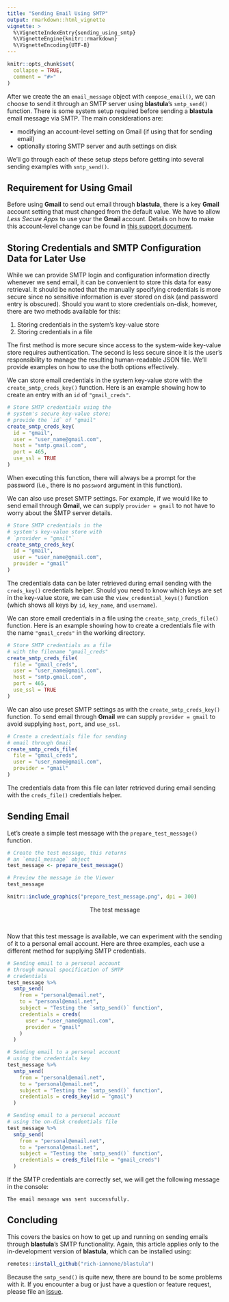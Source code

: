 ```yaml
---
title: "Sending Email Using SMTP"
output: rmarkdown::html_vignette
vignette: >
  %\VignetteIndexEntry{sending_using_smtp}
  %\VignetteEngine{knitr::rmarkdown}
  %\VignetteEncoding{UTF-8}
---
```


```r
knitr::opts_chunk$set(
  collapse = TRUE,
  comment = "#>"
)
```

After we create the an `email_message` object with `compose_email()`, we can choose to send it through an SMTP server using **blastula**'s `smtp_send()` function. There is some system setup required before sending a **blastula** email message via SMTP. The main considerations are:

- modifying an account-level setting on Gmail (if using that for sending email)
- optionally storing SMTP server and auth settings on disk

We'll go through each of these setup steps before getting into several sending examples with `smtp_send()`.

## Requirement for Using Gmail

Before using **Gmail** to send out email through **blastula**, there is a key **Gmail** account setting that must changed from the default value. We have to allow *Less Secure Apps* to use your the **Gmail** account. Details on how to make this account-level change can be found in [this support document](https://support.google.com/accounts/answer/6010255).

## Storing Credentials and SMTP Configuration Data for Later Use

While we can provide SMTP login and configuration information directly whenever we send email, it can be convenient to store this data for easy retrieval. It should be noted that the manually specifying credentials is more secure since no sensitive information is ever stored on disk (and password entry is obscured). Should you want to store credentials on-disk, however, there are two methods available for this:

1. Storing credentials in the system's key-value store
2. Storing credentials in a file

The first method is more secure since access to the system-wide key-value store requires authentication. The second is less secure since it is the user's responsibility to manage the resulting human-readable JSON file. We'll provide examples on how to use the both options effectively.

We can store email credentials in the system key-value store with the `create_smtp_creds_key()` function. Here is an example showing how to create an entry with an `id` of `"gmail_creds"`.

```r
# Store SMTP credentials using the
# system's secure key-value store;
# provide the `id` of "gmail"
create_smtp_creds_key(
  id = "gmail",
  user = "user_name@gmail.com",
  host = "smtp.gmail.com",
  port = 465,
  use_ssl = TRUE
)
```

When executing this function, there will always be a prompt for the password (i.e., there is no `password` argument in this function).

We can also use preset SMTP settings. For example, if we would like to send email through **Gmail**, we can supply `provider = gmail` to not have to worry about the SMTP server details.

```r
# Store SMTP credentials in the
# system's key-value store with
# `provider = "gmail"`
create_smtp_creds_key(
  id = "gmail",
  user = "user_name@gmail.com",
  provider = "gmail"
)
```

The credentials data can be later retrieved during email sending with the `creds_key()` credentials helper. Should you need to know which keys are set in the key-value store, we can use the `view_credential_keys()` function (which shows all keys by `id`, `key_name`, and `username`).

We can store email credentials in a file using the `create_smtp_creds_file()` function. Here is an example showing how to create a credentials file with the name `"gmail_creds"` in the working directory.

```r
# Store SMTP credentials as a file
# with the filename "gmail_creds"
create_smtp_creds_file(
  file = "gmail_creds",
  user = "user_name@gmail.com",
  host = "smtp.gmail.com",
  port = 465,
  use_ssl = TRUE
)
```

We can also use preset SMTP settings as with the `create_smtp_creds_key()` function. To send email through **Gmail** we can supply `provider = gmail` to avoid supplying `host`, `port`, and `use_ssl`.

```r
# Create a credentials file for sending
# email through Gmail
create_smtp_creds_file(
  file = "gmail_creds",
  user = "user_name@gmail.com",
  provider = "gmail"
)
```

The credentials data from this file can later retrieved during email sending with the `creds_file()` credentials helper.

## Sending Email 

Let's create a simple test message with the `prepare_test_message()` function.

```r
# Create the test message, this returns
# an `email_message` object
test_message <- prepare_test_message()

# Preview the message in the Viewer
test_message
```

```r
knitr::include_graphics("prepare_test_message.png", dpi = 300)
```

<p align="center">The test message</p>
<br />

Now that this test message is available, we can experiment with the sending of it to a personal email account. Here are three examples, each use a different method for supplying SMTP credentials.

```r
# Sending email to a personal account
# through manual specification of SMTP
# credentials
test_message %>%
  smtp_send(
    from = "personal@email.net",
    to = "personal@email.net",
    subject = "Testing the `smtp_send()` function",
    credentials = creds(
      user = "user_name@gmail.com",
      provider = "gmail"
    )
  )
```

```r
# Sending email to a personal account
# using the credentials key
test_message %>%
  smtp_send(
    from = "personal@email.net",
    to = "personal@email.net",
    subject = "Testing the `smtp_send()` function",
    credentials = creds_key(id = "gmail")
  )
```

```r
# Sending email to a personal account
# using the on-disk credentials file
test_message %>%
  smtp_send(
    from = "personal@email.net",
    to = "personal@email.net",
    subject = "Testing the `smtp_send()` function",
    credentials = creds_file(file = "gmail_creds")
  )
```

If the SMTP credentials are correctly set, we will get the following message in the console:

```
The email message was sent successfully.
```

## Concluding

This covers the basics on how to get up and running on sending emails through **blastula**'s SMTP functionality. Again, this article applies only to the in-development version of **blastula**, which can be installed using:

```r
remotes::install_github("rich-iannone/blastula")
```

Because the `smtp_send()` is quite new, there are bound to be some problems with it. If you encounter a bug or just have a question or feature request, please file an [issue](https://github.com/rich-iannone/blastula/issues).
